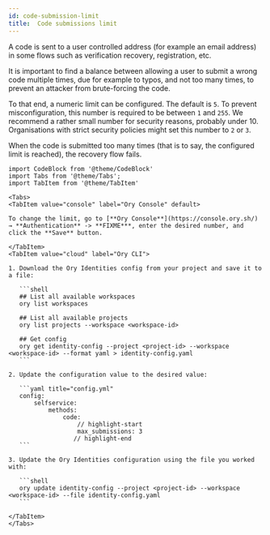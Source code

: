 ```yaml
---
id: code-submission-limit
title:  Code submissions limit
---
```


A code is sent to a user controlled address (for example an email address) in some flows such as verification recovery, registration, etc.

It is important to find a balance between allowing a user to submit a wrong code multiple times, due for example to typos, and not
too many times, to prevent an attacker from brute-forcing the code.

To that end, a numeric limit can be configured. The
default is `5`. To prevent misconfiguration, this number is required to be between `1` and `255`. We recommend a rather small
number for security reasons, probably under 10. Organisations with strict security policies might set this number to `2` or `3`.

When the code is submitted too many times (that is to say, the configured limit is reached), the recovery flow fails.


```mdx-code-block
import CodeBlock from '@theme/CodeBlock'
import Tabs from '@theme/Tabs';
import TabItem from '@theme/TabItem'
```

````mdx-code-block
<Tabs>
<TabItem value="console" label="Ory Console" default>

To change the limit, go to [**Ory Console**](https://console.ory.sh/) → **Authentication** -> **FIXME***, enter the desired number, and click the **Save** button.

</TabItem>
<TabItem value="cloud" label="Ory CLI">

1. Download the Ory Identities config from your project and save it to a file:

   ```shell
   ## List all available workspaces
   ory list workspaces

   ## List all available projects
   ory list projects --workspace <workspace-id>

   ## Get config
   ory get identity-config --project <project-id> --workspace <workspace-id> --format yaml > identity-config.yaml
   ```

2. Update the configuration value to the desired value:

   ```yaml title="config.yml"
   config:
       selfservice:
           methods:
               code:
                   // highlight-start
                   max_submissions: 3
                  // highlight-end
   ```

3. Update the Ory Identities configuration using the file you worked with:

   ```shell
   ory update identity-config --project <project-id> --workspace <workspace-id> --file identity-config.yaml
   ```

</TabItem>
</Tabs>
````
